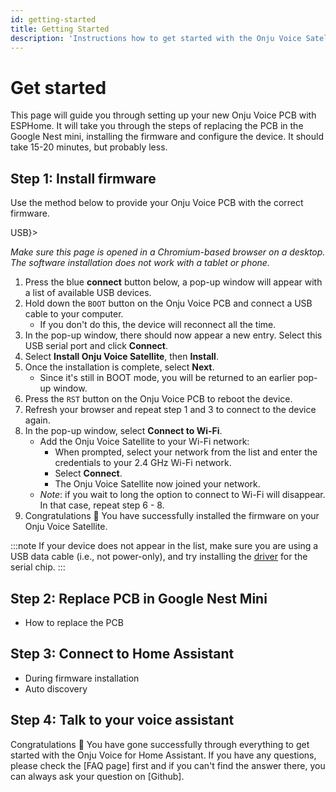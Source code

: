 ```yaml
---
id: getting-started
title: Getting Started
description: 'Instructions how to get started with the Onju Voice Satellite'
---
```



# Get started

This page will guide you through setting up your new Onju Voice PCB with ESPHome. It will take you through the steps of replacing the PCB in the Google Nest mini, installing the firmware and configure the device. It should take 15-20 minutes, but probably less.

## Step 1: Install firmware

Use the method below to provide your Onju Voice PCB with the correct firmware.

<Tabs>
  <TabItem value="usb" label={<><icon icon={faUsb} size="lg"/> USB</>}>

_Make sure this page is opened in a Chromium-based browser on a desktop. The software installation does not work with a tablet or phone._

1. Press the blue **connect** button below, a pop-up window will appear with a list of available USB devices.
2. Hold down the `BOOT` button on the Onju Voice PCB and connect a USB cable to your computer.
    - If you don't do this, the device will reconnect all the time.
3. In the pop-up window, there should now appear a new entry. Select this USB serial port and click **Connect**.
4. Select **Install Onju Voice Satellite**, then **Install**.
5. Once the installation is complete, select **Next**.
    - Since it's still in BOOT mode, you will be returned to an earlier pop-up window.
6. Press the `RST` button on the Onju Voice PCB to reboot the device.
7. Refresh your browser and repeat step 1 and 3 to connect to the device again.
8. In the pop-up window, select **Connect to Wi-Fi**.
    - Add the Onju Voice Satellite to your Wi-Fi network:
      - When prompted, select your network from the list and enter the credentials to your 2.4&nbsp;GHz Wi-Fi network.
      - Select **Connect**.
      - The Onju Voice Satellite now joined your network.
    - _Note_: if you wait to long the option to connect to Wi-Fi will disappear. In that case, repeat step 6 - 8.
9. Congratulations 🎉 You have successfully installed the firmware on your Onju Voice Satellite.

:::note
If your device does not appear in the list, make sure you are using a USB data cable (i.e., not power-only), and try installing the [driver](https://www.silabs.com/developers/usb-to-uart-bridge-vcp-drivers?tab=downloads) for the serial chip.
:::

<EspInstallButton unsupportedMessage="Provisioning via USB only works in browsers which support Web Serial, such as Chrome or Edge." />
  </TabItem>
</Tabs>

## Step 2: Replace PCB in Google Nest Mini

- How to replace the PCB

## Step 3: Connect to Home Assistant

- During firmware installation
- Auto discovery

## Step 4: Talk to your voice assistant

Congratulations 🎉 You have gone successfully through everything to get started with the Onju Voice for Home Assistant. If you have any questions, please check the [FAQ page] first and if you can't find the answer there, you can always ask your question on [Github].